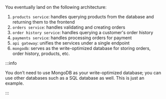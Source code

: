 You eventually land on the following architecture:

1. `products service`: handles querying products from the database and returning them to the frontend
1. `orders service`: handles validating and creating orders
1. `order history service`: handles querying a customer's order history
1. `payments service`: handles processing orders for payment
1. `api gateway`: unifies the services under a single endpoint
1. `mongodb`: serves as the write-optimized database for storing orders, order history, products, etc.

:::info

You don’t need to use MongoDB as your write-optimized database; you can use other databases such as a SQL database as well. This is just an example.

:::
